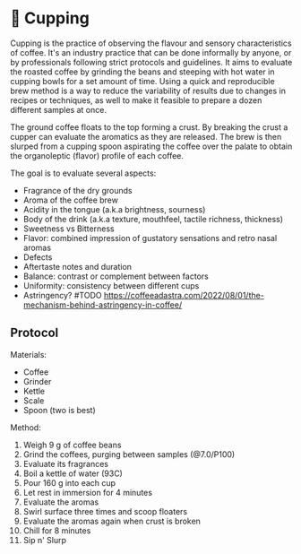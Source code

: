 # 🥃 Cupping

Cupping is the practice of observing the flavour and sensory characteristics of
coffee. It's an industry practice that can be done informally by anyone, or by
professionals following strict protocols and guidelines. It aims to evaluate the
roasted coffee by grinding the beans and steeping with hot water in cupping
bowls for a set amount of time. Using a quick and reproducible brew method is a
way to reduce the variability of results due to changes in recipes or
techniques, as well to make it feasible to prepare a dozen different samples at
once.

The ground coffee floats to the top forming a crust. By breaking the crust a
cupper can evaluate the aromatics as they are released. The brew is then slurped
from a cupping spoon aspirating the coffee over the palate to obtain the
organoleptic (flavor) profile of each coffee.

The goal is to evaluate several aspects:

- Fragrance of the dry grounds
- Aroma of the coffee brew
- Acidity in the tongue (a.k.a brightness, sourness)
- Body of the drink (a.k.a texture, mouthfeel, tactile richness, thickness)
- Sweetness vs Bitterness
- Flavor: combined impression of gustatory sensations and retro nasal aromas
- Defects
- Aftertaste notes and duration
- Balance: contrast or complement between factors
- Uniformity: consistency between different cups
- Astringency? #TODO https://coffeeadastra.com/2022/08/01/the-mechanism-behind-astringency-in-coffee/

## Protocol

Materials:

- Coffee
- Grinder
- Kettle
- Scale
- Spoon (two is best)

Method:

1. Weigh 9 g of coffee beans
2. Grind the coffees, purging between samples (@7.0/P100)
3. Evaluate its fragrances
4. Boil a kettle of water (93C)
5. Pour 160 g into each cup
6. Let rest in immersion for 4 minutes
7. Evaluate the aromas
8. Swirl surface three times and scoop floaters
9. Evaluate the aromas again when crust is broken
10. Chill for 8 minutes
11. Sip n' Slurp
